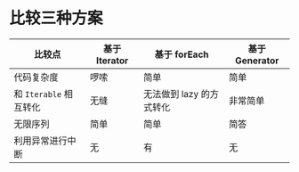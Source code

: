 # 比较三种方案

| 比较点 | 基于 Iterator | 基于 forEach | 基于 Generator |
|----|--------------|--------------|----------------|
| 代码复杂度 | 啰嗦 | 简单 | 简单 |
| 和 `Iterable` 相互转化 | 无缝 | 无法做到 lazy 的方式转化 | 非常简单 |
| 无限序列 | 简单 | 简单 | 简答 |
| 利用异常进行中断 | 无 | 有 | 无 |
